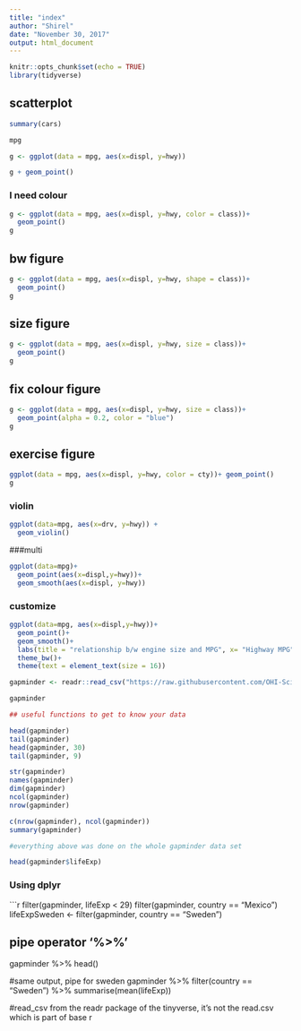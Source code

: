 ```yaml
---
title: "index"
author: "Shirel"
date: "November 30, 2017"
output: html_document
---
```


```r
knitr::opts_chunk$set(echo = TRUE)
library(tidyverse)
```

## scatterplot


```r
summary(cars)

mpg

g <- ggplot(data = mpg, aes(x=displ, y=hwy))

g + geom_point()
```
### I need colour

```r
g <- ggplot(data = mpg, aes(x=displ, y=hwy, color = class))+ 
  geom_point()
g
```

## bw figure
```r
g <- ggplot(data = mpg, aes(x=displ, y=hwy, shape = class))+ 
  geom_point()
g
```

## size figure
```r
g <- ggplot(data = mpg, aes(x=displ, y=hwy, size = class))+ 
  geom_point()
g
```

## fix colour figure
```r
g <- ggplot(data = mpg, aes(x=displ, y=hwy, size = class))+ 
  geom_point(alpha = 0.2, color = "blue")
g
```

## exercise figure
```r
ggplot(data = mpg, aes(x=displ, y=hwy, color = cty))+ geom_point()
g
```
### violin
```r
ggplot(data=mpg, aes(x=drv, y=hwy)) +
  geom_violin()
```
###multi
```r
ggplot(data=mpg)+
  geom_point(aes(x=displ,y=hwy))+
  geom_smooth(aes(x=displ, y=hwy))
```
### customize 
```r
ggplot(data=mpg, aes(x=displ,y=hwy))+
  geom_point()+
  geom_smooth()+
  labs(title = "relationship b/w engine size and MPG", x= "Highway MPG", y="Engine displacement")+
  theme_bw()+
  theme(text = element_text(size = 16))
```

```r
gapminder <- readr::read_csv("https://raw.githubusercontent.com/OHI-Science/data-science-training/master/data/gapminder.csv")

gapminder

## useful functions to get to know your data

head(gapminder)
tail(gapminder)
head(gapminder, 30)
tail(gapminder, 9)

str(gapminder)
names(gapminder)
dim(gapminder)
ncol(gapminder)
nrow(gapminder)

c(nrow(gapminder), ncol(gapminder))
summary(gapminder)

#everything above was done on the whole gapminder data set

head(gapminder$lifeExp) 
```

### Using dplyr
```r
filter(gapminder, lifeExp < 29)
filter(gapminder, country == "Mexico")
lifeExpSweden <- filter(gapminder, country == "Sweden")

## pipe operator '%>%'
gapminder %>% head()

#same output, pipe for sweden
gapminder %>%
  filter(country == "Sweden") %>%
  summarise(mean(lifeExp))


#read_csv from the readr package of the tinyverse, it's not the read.csv which is part of base r
